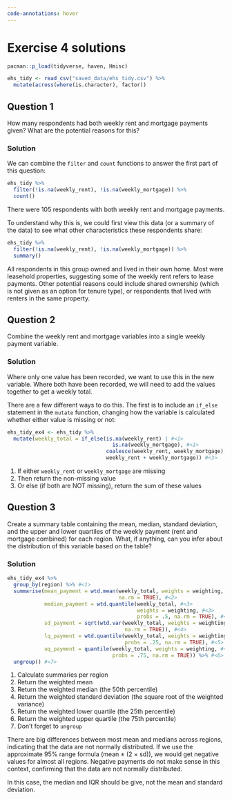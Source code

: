 ```yaml
---
code-annotations: hover
---
```


# Exercise 4 solutions

```r
pacman::p_load(tidyverse, haven, Hmisc)

ehs_tidy <- read_csv("saved_data/ehs_tidy.csv") %>% 
  mutate(across(where(is.character), factor))

```

## Question 1
How many respondents had both weekly rent and mortgage payments given? What are the potential reasons for this?

### Solution {.unnumbered}
We can combine the `filter` and `count` functions to answer the first part of this question:

```r
ehs_tidy %>% 
  filter(!is.na(weekly_rent), !is.na(weekly_mortgage)) %>% 
  count()
```

There were 105 respondents with both weekly rent and mortgage payments. 

To understand why this is, we could first view this data (or a summary of the data) to see what other characteristics these respondents share:

```r
ehs_tidy %>% 
  filter(!is.na(weekly_rent), !is.na(weekly_mortgage)) %>% 
  summary()
```

All respondents in this group owned and lived in their own home. Most were leasehold properties, suggesting some of the weekly rent refers to lease payments. Other potential reasons could include shared ownership (which is not given as an option for tenure type), or respondents that lived with renters in the same property.

## Question 2
Combine the weekly rent and mortgage variables into a single weekly payment variable.

### Solution {.unnumbered}
Where only one value has been recorded, we want to use this in the new variable. Where both have been recorded, we will need to add the values together to get a weekly total. 

There are a few different ways to do this. The first is to include an `if_else` statement in the `mutate` function, changing how the variable is calculated whether either value is missing or not:

```r
ehs_tidy_ex4 <- ehs_tidy %>% 
  mutate(weekly_total = if_else(is.na(weekly_rent) | #<1>
                                  is.na(weekly_mortgage), #<1>
                                coalesce(weekly_rent, weekly_mortgage), #<2>
                                weekly_rent + weekly_mortgage)) #<3>
```

1. If either `weekly_rent` or `weekly_mortgage` are missing
2. Then return the non-missing value
3. Or else (if both are NOT missing), return the sum of these values

## Question 3
Create a summary table containing the mean, median, standard deviation, and the upper and lower quartiles of the weekly payment (rent and mortgage combined) for each region. What, if anything, can you infer about the distribution of this variable based on the table?

### Solution {.unnumbered}
```r
ehs_tidy_ex4 %>% 
  group_by(region) %>% #<1>
  summarise(mean_payment = wtd.mean(weekly_total, weights = weighting, #<2>
                                    na.rm = TRUE), #<2>
            median_payment = wtd.quantile(weekly_total, #<3>
                                          weights = weighting, #<3>
                                          probs = .5, na.rm = TRUE), #<3>
            sd_payment = sqrt(wtd.var(weekly_total, weights = weighting, #<4>
                                      na.rm = TRUE)), #<4>
            lq_payment = wtd.quantile(weekly_total, weights = weighting, #<5>
                                      probs = .25, na.rm = TRUE), #<5>
            uq_payment = quantile(weekly_total, weights = weighting, #<6>
                                  probs = .75, na.rm = TRUE)) %>% #<6>
  ungroup() #<7> 
```

1. Calculate summaries per region
2. Return the weighted mean
3. Return the weighted median (the 50th percentile)
4. Return the weighted standard deviation (the square root of the weighted variance)
5. Return the weighted lower quartile (the 25th percentile)
6. Return the weighted upper quartile (the 75th percentile)
7. Don't forget to `ungroup`

There are big differences between most mean and medians across regions, indicating that the data are not normally distributed. If we use the approximate 95% range formula (mean $\pm$ (2 $\times$ sd)), we would get negative values for almost all regions. Negative payments do not make sense in this context, confirming that the data are not normally distributed. 

In this case, the median and IQR should be give, not the mean and standard deviation.
